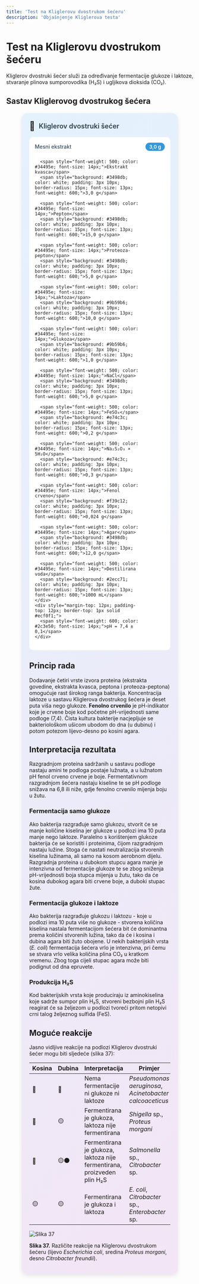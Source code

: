 ```yaml
---
title: 'Test na Kliglerovu dvostrukom šećeru'
description: 'Objašnjenje Kliglerova testa'
---
```


# Test na Kliglerovu dvostrukom šećeru

Kliglerov dvostruki šećer služi za određivanje fermentacije glukoze i laktoze, stvaranje plinova sumporovodika (H₂S) i ugljikova dioksida (CO₂).

## Sastav Kliglerovog dvostrukog šećera

<div style="max-width: 380px; background: linear-gradient(135deg, #e3f2fd 0%, #f3e5f5 100%); border-radius: 15px; padding: 20px; box-shadow: 0 4px 12px rgba(0,0,0,0.1); margin: 20px auto;">
  <div style="display: flex; align-items: center; margin-bottom: 15px;">
    <span style="font-size: 24px; margin-right: 10px;">🧫</span>
    <h3 style="margin: 0; color: #2c3e50; font-weight: 600; font-size: 18px;">Kliglerov dvostruki šećer</h3>
  </div>
  <div style="background: white; border-radius: 10px; padding: 15px;">
    <div style="display: grid; grid-template-columns: minmax(0, 1fr) auto; gap: 8px 15px; align-items: center;">
      <span style="font-weight: 500; color: #34495e; font-size: 14px;">Mesni ekstrakt</span>
      <span style="background: #3498db; color: white; padding: 3px 10px; border-radius: 15px; font-size: 13px; font-weight: 600;">3,0 g</span>
      
      <span style="font-weight: 500; color: #34495e; font-size: 14px;">Ekstrakt kvasca</span>
      <span style="background: #3498db; color: white; padding: 3px 10px; border-radius: 15px; font-size: 13px; font-weight: 600;">3,0 g</span>
      
      <span style="font-weight: 500; color: #34495e; font-size: 14px;">Pepton</span>
      <span style="background: #3498db; color: white; padding: 3px 10px; border-radius: 15px; font-size: 13px; font-weight: 600;">15,0 g</span>
      
      <span style="font-weight: 500; color: #34495e; font-size: 14px;">Proteoza-pepton</span>
      <span style="background: #3498db; color: white; padding: 3px 10px; border-radius: 15px; font-size: 13px; font-weight: 600;">5,0 g</span>
      
      <span style="font-weight: 500; color: #34495e; font-size: 14px;">Laktoza</span>
      <span style="background: #9b59b6; color: white; padding: 3px 10px; border-radius: 15px; font-size: 13px; font-weight: 600;">10,0 g</span>
      
      <span style="font-weight: 500; color: #34495e; font-size: 14px;">Glukoza</span>
      <span style="background: #9b59b6; color: white; padding: 3px 10px; border-radius: 15px; font-size: 13px; font-weight: 600;">1,0 g</span>
      
      <span style="font-weight: 500; color: #34495e; font-size: 14px;">NaCl</span>
      <span style="background: #3498db; color: white; padding: 3px 10px; border-radius: 15px; font-size: 13px; font-weight: 600;">5,0 g</span>
      
      <span style="font-weight: 500; color: #34495e; font-size: 14px;">FeSO₄</span>
      <span style="background: #e74c3c; color: white; padding: 3px 10px; border-radius: 15px; font-size: 13px; font-weight: 600;">0,2 g</span>
      
      <span style="font-weight: 500; color: #34495e; font-size: 14px;">Na₂S₂O₃ × 5H₂O</span>
      <span style="background: #e74c3c; color: white; padding: 3px 10px; border-radius: 15px; font-size: 13px; font-weight: 600;">0,3 g</span>
      
      <span style="font-weight: 500; color: #34495e; font-size: 14px;">Fenol crveno</span>
      <span style="background: #f39c12; color: white; padding: 3px 10px; border-radius: 15px; font-size: 13px; font-weight: 600;">0,024 g</span>
      
      <span style="font-weight: 500; color: #34495e; font-size: 14px;">Agar</span>
      <span style="background: #3498db; color: white; padding: 3px 10px; border-radius: 15px; font-size: 13px; font-weight: 600;">12,0 g</span>
      
      <span style="font-weight: 500; color: #34495e; font-size: 14px;">Destilirana voda</span>
      <span style="background: #2ecc71; color: white; padding: 3px 10px; border-radius: 15px; font-size: 13px; font-weight: 600;">1000 mL</span>
    </div>
    <div style="margin-top: 12px; padding-top: 12px; border-top: 1px solid #ecf0f1;">
      <span style="font-weight: 600; color: #2c3e50; font-size: 14px;">pH = 7,4 ± 0,1</span>
    </div>
  </div>
</div>

## Princip rada

Dodavanje četiri vrste izvora proteina (ekstrakta govedine, ekstrakta kvasca, peptona i proteoza-peptona) omogućuje rast širokog ranga bakterija. Koncentracija laktoze u sastavu Kliglerova dvostrukog šećera je deset puta viša nego glukoze. **Fenolno crvenilo** je pH-indikator koje je crvene boje kod početne pH-vrijednosti same podloge (7,4). Čista kultura bakterije nacjepljuje se bakteriološkom ušicom ubodom do dna (u dubinu) i potom potezom lijevo-desno po kosini agara.

## Interpretacija rezultata

Razgradnjom proteina sadržanih u sastavu podloge nastaju amini te podloga postaje lužnata, a u lužnatom pH fenol crveno crvene je boje. Fermentativnom razgradnjom šećera nastaju kiseline te se pH podloge snižava na 6,8 ili niže, gdje fenolno crvenilo mijenja boju u žutu.

### Fermentacija samo glukoze
Ako bakterija razgrađuje samo glukozu, stvorit će se manje količine kiselina jer glukoze u podlozi ima 10 puta manje nego laktoze. Paralelno s korištenjem glukoze bakterija će se koristiti i proteinima, čijom razgradnjom nastaju lužine. Stoga će nastati neutralizacija stvorenih kiselina lužinama, ali samo na kosom aerobnom dijelu. Razgradnja proteina u dubokom stupcu agara manje je intenzivna od fermentacije glukoze te se zbog sniženja pH-vrijednosti boja stupca mijenja u žutu, tako da će kosina dubokog agara biti crvene boje, a duboki stupac žute.

### Fermentacija glukoze i laktoze
Ako bakterija razgrađuje glukozu i laktozu - koje u podlozi ima 10 puta više no glukoze - stvorena količina kiselina nastala fermentacijom šećera bit će dominantna prema količini stvorenih lužina, tako da će i kosina i dubina agara biti žuto obojene. U nekih bakterijskih vrsta (*E. coli*) fermentacija šećera vrlo je intenzivna, pri čemu se stvara vrlo velika količina plina CO₂ u kratkom vremenu. Zbog toga cijeli stupac agara može biti podignut od dna epruvete.

### Produkcija H₂S
Kod bakterijskih vrsta koje produciraju iz aminokiselina koje sadrže sumpor plin H₂S, stvoreni bezbojni plin H₂S reagirat će sa željezom u podlozi tvoreći pritom netopivi crni talog željeznog sulfida (FeS).

## Moguće reakcije

Jasno vidljive reakcije na podlozi Kliglerov dvostruki šećer mogu biti sljedeće (slika 37):

| Kosina | Dubina | Interpretacija | Primjer |
|--------|--------|----------------|---------|
| 🔴 | 🔴 | Nema fermentacije ni glukoze ni laktoze | *Pseudomonas aeruginosa*, *Acinetobacter calcoaceticus* |
| 🔴 | 🟡 | Fermentirana je glukoza, laktoza nije fermentirana | *Shigella* sp., *Proteus morgani* |
| 🔴 | 🟡⚫ | Fermentirana je glukoza, laktoza nije fermentirana, proizveden plin H₂S | *Salmonella* sp., *Citrobacter* sp. |
| 🟡 | 🟡 | Fermentirana je glukoza i laktoza | *E. coli*, *Citrobacter* sp., *Enterobacter* sp. |

![Slika 37](/Images/slika37.jpg)

**Slika 37.** Različite reakcije na Kliglerovu dvostrukom šećeru (lijevo *Escherichia coli*, sredina *Proteus morgani*, desno *Citrobacter freundii*).